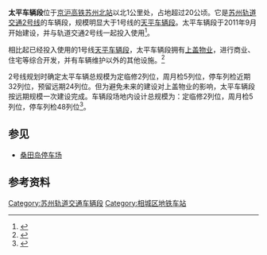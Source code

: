 '''太平车辆段'''位于[[京沪高铁|京沪高铁]][[苏州北站|苏州北站]]以北1公里处，占地超过20公顷。它是[[苏州轨道交通2号线|苏州轨道交通2号线]]的车辆段，规模明显大于1号线的[[天平车辆段|天平车辆段]]。太平车辆段于2011年9月开始建设，并与轨道交通2号线一起投入使用<ref>{{cite news|author=施晓平|title=轨道交通2号线开建太平车辆段|url=http://news.subaonet.com/2011/0922/788157.shtml|accessdate=2013-04-14|newspaper=城市商报|date=2011-09-22|deadurl=yes|archiveurl=https://web.archive.org/web/20131230234702/http://news.subaonet.com/2011/0922/788157.shtml|archivedate=2013-12-30}}</ref>。

相比起已经投入使用的1号线[[天平车辆段|天平车辆段]]，太平车辆段拥有[[上盖物业|上盖物业]]，进行商业、住宅等综合开发，并有车辆维护以外的其他设施。<ref>{{cite news|title=太平车辆段将建“地铁上盖”|url=http://news.huoche.com.cn/106047|accessdate=2013-04-14|newspaper=城市早8点|date=2012-05-25|deadurl=yes|archiveurl=https://web.archive.org/web/20150222092703/http://news.huoche.com.cn/106047|archivedate=2015-02-22|df=}}</ref>

2号线规划时确定太平车辆总规模为定临修2列位，周月检5列位，停车列检近期32列位，预留远期24列位。但为避免未来的建设对上盖物业的影响，太平车辆段按远期规模一次建设完成。车辆段场地内设计总规模为：定临修2列位，周月检5列位，停车列检48列位<ref>{{cite journal|author=杨玲敏|title=基于桑田岛停车场的车辆基地设计探讨|journal=现代城市轨道交通|year=2011|issue=03|pages=P65-68|url=http://www.cnki.com.cn/Article/CJFDTotal-XDGD201103021.htm|access-date=2013-04-14|archive-date=2015-12-22|archive-url=https://web.archive.org/web/20151222112908/http://www.cnki.com.cn/Article/CJFDTotal-XDGD201103021.htm|dead-url=no}}</ref>。

==参见==
*[[桑田岛停车场|桑田岛停车场]]

==参考资料==
{{reflist}}

{{苏州轨道交通2号线车站}}
{{Szmetro-stub}}

[[Category:苏州轨道交通车辆段|Category:苏州轨道交通车辆段]]
[[Category:相城区地铁车站|Category:相城区地铁车站]]